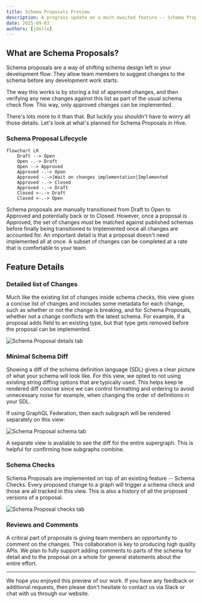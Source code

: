 ```yaml
---
title: Schema Proposals Preview
description: A progress update on a much awaited feature -- Schema Proposals!
date: 2025-09-03
authors: [jdolle]
---
```


## What are Schema Proposals?

Schema proposals are a way of shifting schema design left in your development flow. They allow team
members to suggest changes to the schema before any development work starts.

The way this works is by storing a list of approved changes, and then verifying any new changes
against this list as part of the usual schema check flow. This way, only approved changes can be
implemented.

There's lots more to it than that. But luckily you shouldn't have to worry all those details. Let's
look at what's planned for Schema Proposals in Hive.

### Schema Proposal Lifecycle

```mermaid
flowchart LR
    Draft --> Open
    Open -.-> Draft
    Open --> Approved
    Approved -.-> Open
    Approved -.->|Wait on changes implementation|Implemented
    Approved -.-> Closed
    Approved -.-> Draft
    Closed <-.-> Draft
    Closed <-.-> Open
```

Schema proposals are manually transitioned from Draft to Open to Approved and potentially back or to
Closed. However, once a proposal is Approved, the set of changes must be matched against published
schemas before finally being transitioned to Implemented once all changes are accounted for. An
important detail is that a proposal doesn't need implemented all at once. A subset of changes can be
completed at a rate that is comfortable to your team.

## Feature Details

### Detailed list of Changes

Much like the existing list of changes inside schema checks, this view gives a concise list of
changes and includes some metadata for each change, such as whether or not the change is breaking,
and for Schema Proposals, whether not a change conflicts with the latest schema. For example, if a
proposal adds field to an existing type, but that type gets removed before the proposal can be
implemented.

![Schema Proposal details tab](/changelog/2025-09-03-schema-proposals/details.png)

### Minimal Schema Diff

Showing a diff of the schema definition language (SDL) gives a clear picture of what your schema
will look like. For this view, we opted to not using existing string diffing options that are
typically used. This helps keep te rendered diff concise since we can control formatting and
ordering to avoid unnecessary noise for example, when changing the order of definitions in your SDL.

If using GraphQL Federation, then each subgraph will be rendered separately on this view:

![Schema Proposal schema tab](/changelog/2025-09-03-schema-proposals/schema-diff.png)

A separate view is available to see the diff for the entire supergraph. This is helpful for
confirming how subgraphs combine.

### Schema Checks

Schema Proposals are implemented on top of an existing feature -- Schema Checks. Every proposed
change to a graph will trigger a schema check and those are all tracked in this view. This is also a
history of all the proposed versions of a proposal.

![Schema Proposal checks tab](/changelog/2025-09-03-schema-proposals/checks.png)

### Reviews and Comments

A critical part of proposals is giving team members an opportunity to comment on the changes. This
collaboration is key to producing high quality APIs. We plan to fully support adding comments to
parts of the schema for detail and to the proposal on a whole for general statements about the
entire effort.

---

We hope you enjoyed this preview of our work. If you have any feedback or additional requests, then
please don't hesitate to contact us via Slack or chat with us through our website.
